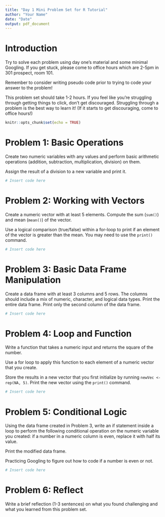 ```yaml
---
title: "Day 1 Mini Problem Set for R Tutorial"
author: "Your Name"
date: "Date"
output: pdf_document
---
```


# Introduction

Try to solve each problem using day one's material and some minimal Googling. If you get stuck, please come to office hours which are 2-5pm in 301 prospect, room 101. 

Remember to consider writing pseudo code prior to trying to code your answer to the problem! 

This problem set should take 1-2 hours. If you feel like you're struggling through getting things to click, don't get discouraged. Struggling through a problem is the best way to learn it! (If it starts to get discouraging, come to office hours!)


```r
knitr::opts_chunk$set(echo = TRUE)
```

# Problem 1: Basic Operations

Create two numeric variables with any values and perform basic arithmetic operations (addition, subtraction, multiplication, division) on them. 

Assign the result of a division to a new variable and print it.

```r
# Insert code here

```


# Problem 2: Working with Vectors
Create a numeric vector with at least 5 elements. Compute the sum (`sum()`) and mean (`mean()`) of the vector. 

Use a logical comparison (true/false) within a for-loop to print if an element of the vector is greater than the mean. You may need to use the `print()` command.

```r
# Insert code here

```


# Problem 3: Basic Data Frame Manipulation
Create a data frame with at least 3 columns and 5 rows. The columns should include a mix of numeric, character, and logical data types.
Print the entire data frame.
Print only the second column of the data frame.

```r
# Insert code here

```

# Problem 4: Loop and Function
Write a function that takes a numeric input and returns the square of the number.

Use a for loop to apply this function to each element of a numeric vector that you create.

Store the results in a new vector that you first initialize by running `newVec <- rep(NA, 5)`. Print the new vector using the `print()` command.

```r
# Insert code here

```

# Problem 5: Conditional Logic
Using the data frame created in Problem 3, write an if statement inside a loop to perform the following conditional operation on the numeric variable you created: if a number in a numeric column is even, replace it with half its value.

Print the modified data frame.

Practicing Googling to figure out how to code if a number is even or not.

```r
# Insert code here

```


# Problem 6: Reflect
Write a brief reflection (1-3 sentences) on what you found challenging and what you learned from this problem set.

<!-- Write your reflection here -->